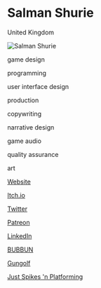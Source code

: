 # Salman Shurie

<Location>

United Kingdom

</Location>

![Salman Shurie](https://66.media.tumblr.com/1c50a80f951925f1cf4495db42f133cf/tumblr_owtkupoQBw1tdkr0to3_1280.gifv)

<Skills>

game design

programming

user interface design

production

copywriting

narrative design

game audio

quality assurance

art

</Skills>

<Personal>

[Website](https://gesinimo.com)

[Itch.io](https://salmanshh.itch.io)

[Twitter](https://twitter.com/Salman_Shh)

[Patreon](https://www.patreon.com/SalmanShh)

[LinkedIn](https://www.linkedin.com/in/salman-shurie-a9a28598/)

</Personal>



<Games>

[BUBBUN](https://www.newgrounds.com/portal/view/729320)

[Gungolf](https://salmanshh.itch.io/gungolfdemo)

[Just Spikes 'n Platforming](https://salmanshh.itch.io/just-spikes-n-platforming)

</Games>
